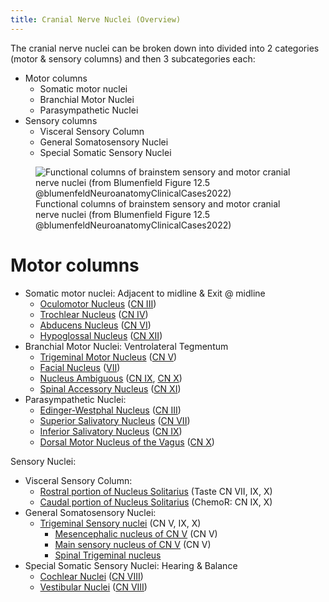 ```yaml
---
title: Cranial Nerve Nuclei (Overview)
---
```

The cranial nerve nuclei can be broken down into divided into 2 categories (motor & sensory columns) and then 3 subcategories each:

- Motor columns
    - Somatic motor nuclei
    - Branchial Motor Nuclei
    - Parasympathetic Nuclei
- Sensory columns
    - Visceral Sensory Column
    - General Somatosensory Nuclei
    - Special Somatic Sensory Nuclei

![Functional columns of brainstem sensory and motor cranial nerve nuclei (from Blumenfield Figure 12.5 @blumenfeldNeuroanatomyClinicalCases2022)](/The Archive/Neuro/Neuroanatomy/Cranial Nerves/images/fig12.5 blumenfield CN nuclei.png)


# Motor columns

- Somatic motor nuclei: Adjacent to midline & Exit @ midline
    - [Oculomotor Nucleus]({{< var ref-oculomotor-nucleus.path >}}) ([CN III]({{< var ref-cn3.path >}}))
    - [Trochlear Nucleus]({{< var ref-trochlear-nucleus.path >}}) ([CN IV]({{< var ref-cn4.path >}}))
    - [Abducens Nucleus]({{< var ref-abducens-nucleus.path >}}) ([CN VI]({{< var ref-cn6.path >}}))
    - [Hypoglossal Nucleus]({{< var ref-hypoglossal-nucleus >}}) ([CN XII]({{< var ref-cn12.path >}}))
- Branchial Motor Nuclei: Ventrolateral Tegmentum
    - [Trigeminal Motor Nucleus]({{< var ref-trigeminal-motor-nucleus.path >}}) ([CN V]({{< var ref-cn5.path >}}))
    - [Facial Nucleus]({{< var ref-facial-nucleus.path >}}) ([VII]({{< var ref-cn7.path >}}))
    - [Nucleus Ambiguous]({{< var ref-nucleus-ambiguous.path >}}) ([CN IX]({{< var ref-cn9.path >}}), [CN X]({{< var ref-cn10.path >}}))
    - [Spinal Accessory Nucleus]({{< var ref-spinal-accessory-nucleus.path >}}) ([CN XI]({{< var ref-cn11.path >}}))
- Parasympathetic Nuclei: 
    - [Edinger-Westphal Nucleus]({{< var ref-edinger-westphal-nucleus.path >}}) ([CN III]({{< var ref-cn3.path >}}))
    - [Superior Salivatory Nucleus]({{< var ref-superior-salivatory-nucleus.path >}}) ([CN VII]({{< var ref-cn7.path >}}))
    - [Inferior Salivatory Nucleus]({{< var ref-inferior-salivatory-nucleus.path >}}) ([CN IX]({{< var ref-cn9.path >}}))
    - [Dorsal Motor Nucleus of the Vagus]({{< var ref-dorsal-motor-nucleus >}}) ([CN X]({{< var ref-cn10.path >}}))

Sensory Nuclei:

- Visceral Sensory Column:
    - [Rostral portion of Nucleus Solitarius]({{< var ref-nucleus-solitarius.path >}}) (Taste CN VII, IX, X)
    - [Caudal portion of Nucleus Solitarius]({{< var ref-nucleus-solitarius.path >}}) (ChemoR: CN IX, X)
- General Somatosensory Nuclei: 
    - [Trigeminal Sensory nuclei]({{< var ref-trigeminal-sensory-nuclei.path >}}) (CN V, IX, X)
        - [Mesencephalic nucleus of CN V]({{< var ref-mesencephalic-nucleus.path >}}) (CN V)
        - [Main sensory nucleus of CN V]({{< var ref-main-sensory-nucleus-of-CN-V.path >}}) (CN V)
        - [Spinal Trigeminal nucleus]({{< var ref-spinal-trigeminal-nucleus >}})
- Special Somatic Sensory Nuclei: Hearing & Balance
    - [Cochlear Nuclei]({{< var ref-cochlear-nuclei.path >}}) ([CN VIII]({{< var ref-cn8.path >}}))
    - [Vestibular Nuclei]({{< var ref-vestibular-nuclei.path >}}) ([CN VIII]({{< var ref-cn8.path >}}))

